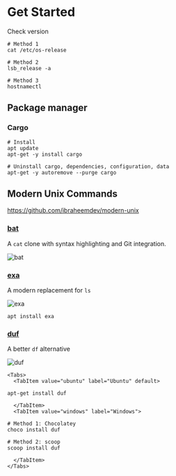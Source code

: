 
# Get Started
Check version
```shell
# Method 1
cat /etc/os-release

# Method 2
lsb_release -a

# Method 3
hostnamectl
```

## Package manager
### Cargo

```shell
# Install
apt update
apt-get -y install cargo

# Uninstall cargo, dependencies, configuration, data
apt-get -y autoremove --purge cargo
```

## Modern Unix Commands
https://github.com/ibraheemdev/modern-unix

### [bat](https://github.com/sharkdp/bat)
A `cat` clone with syntax highlighting and Git integration.

![bat](https://camo.githubusercontent.com/c436c206f2c86605ab2f9fb632dd485afc05fccbf14af472770b0c59d876c9cc/68747470733a2f2f692e696d6775722e636f6d2f326c53573452452e706e67)

### [exa](https://github.com/ogham/exa)
A modern replacement for `ls`

![exa](https://raw.githubusercontent.com/ogham/exa/master/screenshots.png)

```shell
apt install exa
```

### [duf](https://github.com/muesli/duf)
A better `df` alternative

![duf](https://raw.githubusercontent.com/muesli/duf/master/duf.png)

```mdx-code-block
<Tabs>
  <TabItem value="ubuntu" label="Ubuntu" default>
```

```shell
apt-get install duf
```

```mdx-code-block
  </TabItem>
  <TabItem value="windows" label="Windows">
```

```shell
# Method 1: Chocolatey
choco install duf

# Method 2: scoop
scoop install duf
```

```mdx-code-block
  </TabItem>
</Tabs>
```